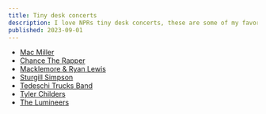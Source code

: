```yaml
---
title: Tiny desk concerts
description: I love NPRs tiny desk concerts, these are some of my favorites
published: 2023-09-01
---
```


- [Mac Miller](https://www.youtube.com/watch?v=QrR_gm6RqCo)
- [Chance The Rapper](https://www.youtube.com/watch?v=-kWbZvVU-e0)
- [Macklemore & Ryan Lewis](https://www.youtube.com/watch?v=JrEJmvuKSwo)
- [Sturgill Simpson](https://www.youtube.com/watch?v=w5cMqD0WqYE)
- [Tedeschi Trucks Band](https://www.youtube.com/watch?v=RRipadkd6wk)
- [Tyler Childers](https://www.youtube.com/watch?v=lkDYKk9k-2E)
- [The Lumineers](https://www.youtube.com/watch?v=ysdjtyV_DuY)
